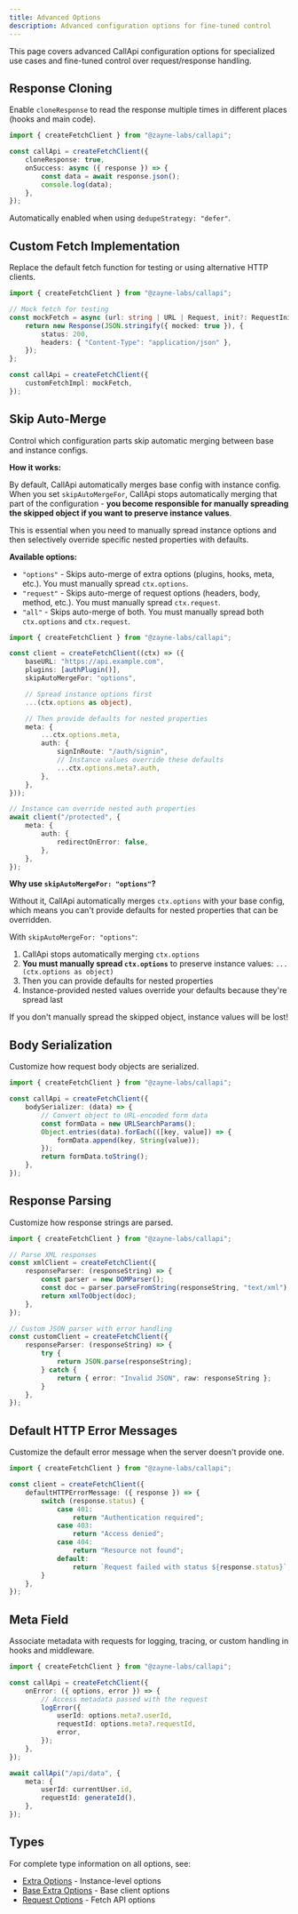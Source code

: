 ```yaml
---
title: Advanced Options
description: Advanced configuration options for fine-tuned control
---
```


This page covers advanced CallApi configuration options for specialized use cases and fine-tuned control over request/response handling.

## Response Cloning

Enable `cloneResponse` to read the response multiple times in different places (hooks and main code).

```ts title="api.ts"
import { createFetchClient } from "@zayne-labs/callapi";

const callApi = createFetchClient({
	cloneResponse: true,
	onSuccess: async ({ response }) => {
		const data = await response.json();
		console.log(data);
	},
});
```

<Callout type="info">Automatically enabled when using `dedupeStrategy: "defer"`.</Callout>

## Custom Fetch Implementation

Replace the default fetch function for testing or using alternative HTTP clients.

```ts title="api.ts"
import { createFetchClient } from "@zayne-labs/callapi";

// Mock fetch for testing
const mockFetch = async (url: string | URL | Request, init?: RequestInit) => {
	return new Response(JSON.stringify({ mocked: true }), {
		status: 200,
		headers: { "Content-Type": "application/json" },
	});
};

const callApi = createFetchClient({
	customFetchImpl: mockFetch,
});
```

## Skip Auto-Merge

Control which configuration parts skip automatic merging between base and instance configs.

**How it works:**

By default, CallApi automatically merges base config with instance config. When you set `skipAutoMergeFor`, CallApi stops automatically merging that part of the configuration - **you become responsible for manually spreading the skipped object if you want to preserve instance values**.

This is essential when you need to manually spread instance options and then selectively override specific nested properties with defaults.

**Available options:**

- `"options"` - Skips auto-merge of extra options (plugins, hooks, meta, etc.). You must manually spread `ctx.options`.
- `"request"` - Skips auto-merge of request options (headers, body, method, etc.). You must manually spread `ctx.request`.
- `"all"` - Skips auto-merge of both. You must manually spread both `ctx.options` and `ctx.request`.

```ts title="api.ts"
import { createFetchClient } from "@zayne-labs/callapi";

const client = createFetchClient((ctx) => ({
	baseURL: "https://api.example.com",
	plugins: [authPlugin()],
	skipAutoMergeFor: "options",

	// Spread instance options first
	...(ctx.options as object),

	// Then provide defaults for nested properties
	meta: {
		...ctx.options.meta,
		auth: {
			signInRoute: "/auth/signin",
			// Instance values override these defaults
			...ctx.options.meta?.auth,
		},
	},
}));

// Instance can override nested auth properties
await client("/protected", {
	meta: {
		auth: {
			redirectOnError: false,
		},
	},
});
```

**Why use `skipAutoMergeFor: "options"`?**

Without it, CallApi automatically merges `ctx.options` with your base config, which means you can't provide defaults for nested properties that can be overridden.

With `skipAutoMergeFor: "options"`:

1. CallApi stops automatically merging `ctx.options`
2. **You must manually spread `ctx.options`** to preserve instance values: `...(ctx.options as object)`
3. Then you can provide defaults for nested properties
4. Instance-provided nested values override your defaults because they're spread last

<Callout type="warn">
	If you don't manually spread the skipped object, instance values will be lost!
</Callout>

## Body Serialization

Customize how request body objects are serialized.

```ts title="api.ts"
import { createFetchClient } from "@zayne-labs/callapi";

const callApi = createFetchClient({
	bodySerializer: (data) => {
		// Convert object to URL-encoded form data
		const formData = new URLSearchParams();
		Object.entries(data).forEach(([key, value]) => {
			formData.append(key, String(value));
		});
		return formData.toString();
	},
});
```

## Response Parsing

Customize how response strings are parsed.

```ts title="api.ts"
import { createFetchClient } from "@zayne-labs/callapi";

// Parse XML responses
const xmlClient = createFetchClient({
	responseParser: (responseString) => {
		const parser = new DOMParser();
		const doc = parser.parseFromString(responseString, "text/xml");
		return xmlToObject(doc);
	},
});

// Custom JSON parser with error handling
const customClient = createFetchClient({
	responseParser: (responseString) => {
		try {
			return JSON.parse(responseString);
		} catch {
			return { error: "Invalid JSON", raw: responseString };
		}
	},
});
```

## Default HTTP Error Messages

Customize the default error message when the server doesn't provide one.

```ts title="api.ts"
import { createFetchClient } from "@zayne-labs/callapi";

const client = createFetchClient({
	defaultHTTPErrorMessage: ({ response }) => {
		switch (response.status) {
			case 401:
				return "Authentication required";
			case 403:
				return "Access denied";
			case 404:
				return "Resource not found";
			default:
				return `Request failed with status ${response.status}`;
		}
	},
});
```

## Meta Field

Associate metadata with requests for logging, tracing, or custom handling in hooks and middleware.

```ts title="api.ts"
import { createFetchClient } from "@zayne-labs/callapi";

const callApi = createFetchClient({
	onError: ({ options, error }) => {
		// Access metadata passed with the request
		logError({
			userId: options.meta?.userId,
			requestId: options.meta?.requestId,
			error,
		});
	},
});

await callApi("/api/data", {
	meta: {
		userId: currentUser.id,
		requestId: generateId(),
	},
});
```

## Types

For complete type information on all options, see:

- [Extra Options](./extra-options) - Instance-level options
- [Base Extra Options](./base-extra-options) - Base client options
- [Request Options](./request-options) - Fetch API options
